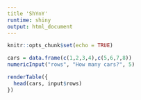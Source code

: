 ```yaml
---
title 'ShYnY'
runtime: shiny
output: html_document
---
```


```r
knitr::opts_chunk$set(echo = TRUE)
```

```r
cars = data.frame(c(1,2,3,4),c(5,6,7,8))
numericInput("rows", "How many cars?", 5)

renderTable({
  head(cars, input$rows)
})
```